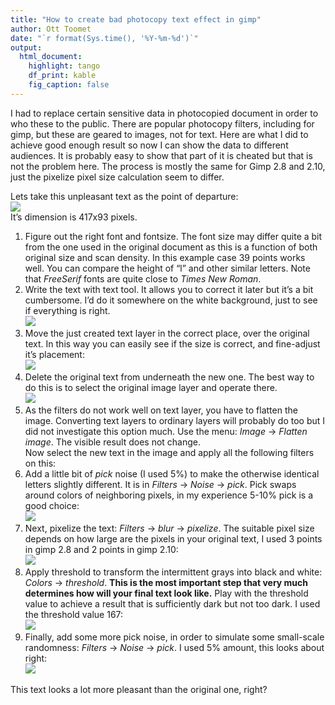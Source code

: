 ```yaml
---
title: "How to create bad photocopy text effect in gimp"
author: Ott Toomet
date: "`r format(Sys.time(), '%Y-%m-%d')`"
output: 
  html_document:
    highlight: tango
    df_print: kable
    fig_caption: false
---
```


I had to replace certain sensitive data in photocopied document in
order to who these to the public.  There are popular photocopy
filters, including for gimp, but these are geared to images, not for text.
Here are what I did to achieve good
enough result so now I can show the data to different audiences.  It
is probably easy to show that part of it is cheated but that is
not the problem here.  The process is mostly the same for Gimp 2.8 and
2.10, just the pixelize pixel size calculation seem to differ.

Lets take this unpleasant text as the point of departure:  
![](original-text.jpg)  
It's dimension is 417x93 pixels.

1. Figure out the right font and fontsize.  The font size may differ
quite a bit from the one used in the original document as this
is a function of both original size and scan density.  In this example
case 39 points works well.  You can compare the height of "l" and
other similar letters.  Note that _FreeSerif_ fonts are quite close to _Times
New Roman_.
2. Write the text with text tool.  It allows you to correct it later
but it's a bit cumbersome.  I'd do it somewhere on the white
background, just to see if everything is right.  
![](new-text.jpg)  
3. Move the just created text layer in the correct place, over the
original text.  In this way you can easily see if the size is correct,
and fine-adjust it's placement:  
![](overlapping.jpg)  
4. Delete the original text from underneath the new one.  The best way
to do this is to
select the original image layer and operate there.  
![](deleted.jpg)
5. As the filters do not work well on text layer, you have to flatten
the image.  Converting text layers to ordinary layers will probably do
too but I did not investigate this option much.  Use the menu: _Image_ -> _Flatten image_.  The visible result
does not change.  
Now select the new text in the image and apply all the following
filters on this:
7. Add a little bit of _pick_ noise (I used 5%) to make the otherwise
identical letters
slightly different.  It is in _Filters_ -> _Noise_ -> _pick_.  Pick
swaps around colors of neighboring pixels, in my experience 5-10% pick
is a good choice:  
![](pick1.jpg)
8. Next, pixelize the text: _Filters_ -> _blur_ -> _pixelize_.  The suitable
pixel size depends on how large are the pixels in your original text,
I used 3 points in gimp 2.8 and 2 points in gimp 2.10:  
![](pixelize.jpg)
9. Apply threshold to transform the intermittent grays into black and
white: _Colors_ -> _threshold_.  **This
is the most important step that very much determines how will your
final text look like.**  Play with the threshold value to achieve a
result that is sufficiently dark but not too dark.  I used the
threshold value 167:  
![](threshold.jpg)
10. Finally, add some more pick noise, in order to simulate some
small-scale randomness: _Filters_ -> _Noise_ -> _pick_.  I used 5%
amount, this looks about right:  
![](final.jpg)

This text looks a lot more pleasant than the original one, right?
